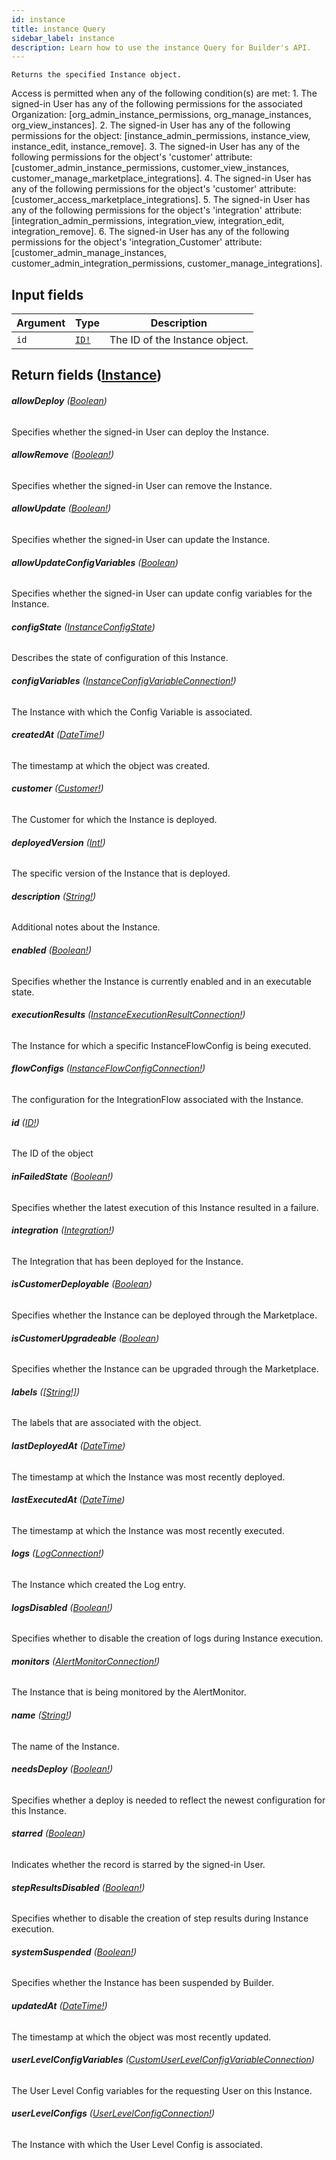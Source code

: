 ```yaml
---
id: instance
title: instance Query
sidebar_label: instance
description: Learn how to use the instance Query for Builder's API.
---
```


    Returns the specified Instance object.

Access is permitted when any of the following condition(s) are met: 1. The signed-in User has any of the following permissions for the associated Organization: [org_admin_instance_permissions, org_manage_instances, org_view_instances]. 2. The signed-in User has any of the following permissions for the object: [instance_admin_permissions, instance_view, instance_edit, instance_remove]. 3. The signed-in User has any of the following permissions for the object's 'customer' attribute: [customer_admin_instance_permissions, customer_view_instances, customer_manage_marketplace_integrations]. 4. The signed-in User has any of the following permissions for the object's 'customer' attribute: [customer_access_marketplace_integrations]. 5. The signed-in User has any of the following permissions for the object's 'integration' attribute: [integration_admin_permissions, integration_view, integration_edit, integration_remove]. 6. The signed-in User has any of the following permissions for the object's 'integration_Customer' attribute: [customer_admin_manage_instances, customer_admin_integration_permissions, customer_manage_integrations].

## Input fields

| Argument | Type                              | Description                    |
| -------- | --------------------------------- | ------------------------------ |
| `id`     | [`ID!`](/self-managed/composer/builder/api/schema/scalar/ID.mdx) | The ID of the Instance object. |

## Return fields ([Instance](/self-managed/composer/builder/api/schema/object/Instance.mdx))

###### <b>allowDeploy</b> ([Boolean](/self-managed/composer/builder/api/schema/scalar/Boolean.mdx))

Specifies whether the signed-in User can deploy the Instance.

###### <b>allowRemove</b> ([Boolean!](/self-managed/composer/builder/api/schema/scalar/Boolean.mdx))

Specifies whether the signed-in User can remove the Instance.

###### <b>allowUpdate</b> ([Boolean!](/self-managed/composer/builder/api/schema/scalar/Boolean.mdx))

Specifies whether the signed-in User can update the Instance.

###### <b>allowUpdateConfigVariables</b> ([Boolean](/self-managed/composer/builder/api/schema/scalar/Boolean.mdx))

Specifies whether the signed-in User can update config variables for the Instance.

###### <b>configState</b> ([InstanceConfigState](/self-managed/composer/builder/api/schema/enum/InstanceConfigState.mdx))

Describes the state of configuration of this Instance.

###### <b>configVariables</b> ([InstanceConfigVariableConnection!](/self-managed/composer/builder/api/schema/object/InstanceConfigVariableConnection.mdx))

The Instance with which the Config Variable is associated.

###### <b>createdAt</b> ([DateTime!](/self-managed/composer/builder/api/schema/scalar/DateTime.mdx))

The timestamp at which the object was created.

###### <b>customer</b> ([Customer!](/self-managed/composer/builder/api/schema/object/Customer.mdx))

The Customer for which the Instance is deployed.

###### <b>deployedVersion</b> ([Int!](/self-managed/composer/builder/api/schema/scalar/Int.mdx))

The specific version of the Instance that is deployed.

###### <b>description</b> ([String!](/self-managed/composer/builder/api/schema/scalar/String.mdx))

Additional notes about the Instance.

###### <b>enabled</b> ([Boolean!](/self-managed/composer/builder/api/schema/scalar/Boolean.mdx))

Specifies whether the Instance is currently enabled and in an executable state.

###### <b>executionResults</b> ([InstanceExecutionResultConnection!](/self-managed/composer/builder/api/schema/object/InstanceExecutionResultConnection.mdx))

The Instance for which a specific InstanceFlowConfig is being executed.

###### <b>flowConfigs</b> ([InstanceFlowConfigConnection!](/self-managed/composer/builder/api/schema/object/InstanceFlowConfigConnection.mdx))

The configuration for the IntegrationFlow associated with the Instance.

###### <b>id</b> ([ID!](/self-managed/composer/builder/api/schema/scalar/ID.mdx))

The ID of the object

###### <b>inFailedState</b> ([Boolean!](/self-managed/composer/builder/api/schema/scalar/Boolean.mdx))

Specifies whether the latest execution of this Instance resulted in a failure.

###### <b>integration</b> ([Integration!](/self-managed/composer/builder/api/schema/object/Integration.mdx))

The Integration that has been deployed for the Instance.

###### <b>isCustomerDeployable</b> ([Boolean](/self-managed/composer/builder/api/schema/scalar/Boolean.mdx))

Specifies whether the Instance can be deployed through the Marketplace.

###### <b>isCustomerUpgradeable</b> ([Boolean](/self-managed/composer/builder/api/schema/scalar/Boolean.mdx))

Specifies whether the Instance can be upgraded through the Marketplace.

###### <b>labels</b> ([[String!]](/self-managed/composer/builder/api/schema/scalar/String.mdx))

The labels that are associated with the object.

###### <b>lastDeployedAt</b> ([DateTime](/self-managed/composer/builder/api/schema/scalar/DateTime.mdx))

The timestamp at which the Instance was most recently deployed.

###### <b>lastExecutedAt</b> ([DateTime](/self-managed/composer/builder/api/schema/scalar/DateTime.mdx))

The timestamp at which the Instance was most recently executed.

###### <b>logs</b> ([LogConnection!](/self-managed/composer/builder/api/schema/object/LogConnection.mdx))

The Instance which created the Log entry.

###### <b>logsDisabled</b> ([Boolean!](/self-managed/composer/builder/api/schema/scalar/Boolean.mdx))

Specifies whether to disable the creation of logs during Instance execution.

###### <b>monitors</b> ([AlertMonitorConnection!](/self-managed/composer/builder/api/schema/object/AlertMonitorConnection.mdx))

The Instance that is being monitored by the AlertMonitor.

###### <b>name</b> ([String!](/self-managed/composer/builder/api/schema/scalar/String.mdx))

The name of the Instance.

###### <b>needsDeploy</b> ([Boolean!](/self-managed/composer/builder/api/schema/scalar/Boolean.mdx))

Specifies whether a deploy is needed to reflect the newest configuration for this Instance.

###### <b>starred</b> ([Boolean](/self-managed/composer/builder/api/schema/scalar/Boolean.mdx))

Indicates whether the record is starred by the signed-in User.

###### <b>stepResultsDisabled</b> ([Boolean!](/self-managed/composer/builder/api/schema/scalar/Boolean.mdx))

Specifies whether to disable the creation of step results during Instance execution.

###### <b>systemSuspended</b> ([Boolean!](/self-managed/composer/builder/api/schema/scalar/Boolean.mdx))

Specifies whether the Instance has been suspended by Builder.

###### <b>updatedAt</b> ([DateTime!](/self-managed/composer/builder/api/schema/scalar/DateTime.mdx))

The timestamp at which the object was most recently updated.

###### <b>userLevelConfigVariables</b> ([CustomUserLevelConfigVariableConnection](/self-managed/composer/builder/api/schema/object/CustomUserLevelConfigVariableConnection.mdx))

The User Level Config variables for the requesting User on this Instance.

###### <b>userLevelConfigs</b> ([UserLevelConfigConnection!](/self-managed/composer/builder/api/schema/object/UserLevelConfigConnection.mdx))

The Instance with which the User Level Config is associated.
